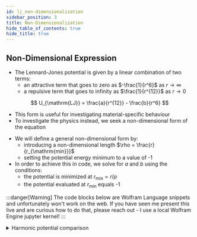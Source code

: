 ```yaml
---
id: lj_non-dimensionalization
sidebar_position: 3
title: Non-Dimensionalization
hide_table_of_contents: true
hide_title: true
---
```



## Non-Dimensional Expression

- The Lennard-Jones potential is given by a linear combination of two terms:
  - an attractive term that goes to zero as $-\frac{1}{r^6}$ as $r \to \infty$
  - a repulsive term that goes to infinity as $\frac{1}{r^{12}}$ as $r \to 0$

$$
U_{\mathrm{LJ}} = \frac{a}{r^{12}} - \frac{b}{r^6}
$$

- This form is useful for investigating material-specific behaviour
- To investigate the physics instead, we seek a non-dimensional form of the equation

<LennardJonesNondimensional />

- We will define a general non-dimensional form by:
  - introducing a non-dimensional length $\rho = \frac{r}{r_{\mathrm{min}}}$
  - setting the potential energy minimum to a value of -1
- In order to achieve this in code, we solve for $a$ and $b$ using the conditions:
  - the potential is minimized at $r_{\mathrm{min}}=r/\rho$
  - the potential evaluated at $r_{\mathrm{min}}$ equals -1

:::danger[Warning]
The code blocks below are Wolfram Language snippets and unfortunately won't work on the web.
If you have seen me present this live and are curious how to do that, please reach out - I use a local Wolfram Engine jupyter kernel!
:::

<JupyterNotebookContent
  nbformat= {nbformat}
  serverHttpUrl='https://oss.datalayer.tech/api/jupyter'
  serverWsUrl='wss://oss.datalayer.tech/api/jupyter'
  token='60c1661cc408f978c309d04157af55c9588ff9557c9380e4fb50785750703da6'
/>

<details>

<summary> Harmonic potential comparison </summary>
<LennardJonesHarmonic />

</details>
